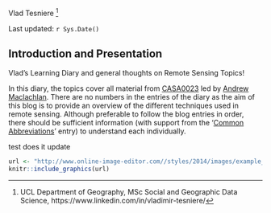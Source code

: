 Vlad Tesniere [^index-1]

[^index-1]: UCL Department of Geography, MSc Social and Geographic Data Science, https://www.linkedin.com/in/vladimir-tesniere/

Last updated: `r Sys.Date()`

## Introduction and Presentation {.unnumbered}

Vlad's Learning Diary and general thoughts on Remote Sensing Topics!

In this diary, the topics cover all material from [CASA0023](https://andrewmaclachlan.github.io/CASA0023/) led by [Andrew Maclachlan](https://www.ucl.ac.uk/bartlett/casa/people/dr-andrew-maclachlan). There are no numbers in the entries of the diary as the aim of this blog is to provide an overview of the different techniques used in remote sensing. Although preferable to follow the blog entries in order, there should be sufficient information (with support from the '[Common Abbreviations](https://vtesniere.github.io/CASA0023_book/abbreviations.html)' entry) to understand each individually.

test does it update

```r
url <- "http://www.online-image-editor.com//styles/2014/images/example_image.png"
knitr::include_graphics(url)


```

